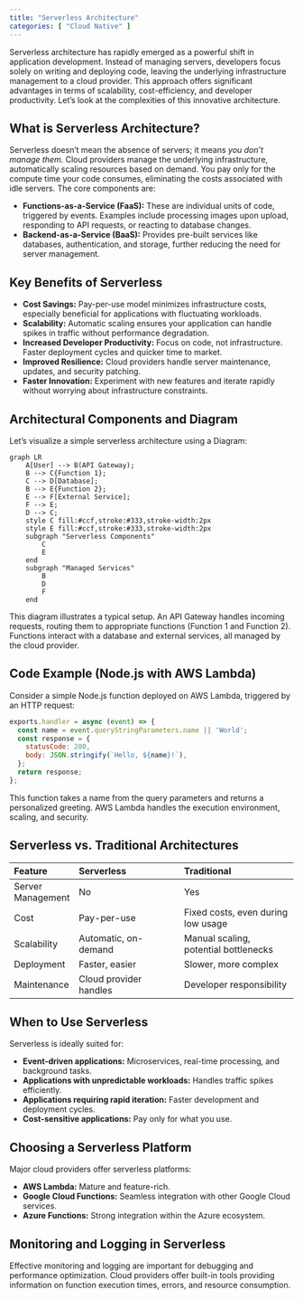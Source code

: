 ```yaml
---
title: "Serverless Architecture"
categories: [ "Cloud Native" ]
---
```



Serverless architecture has rapidly emerged as a powerful shift in application development.  Instead of managing servers, developers focus solely on writing and deploying code, leaving the underlying infrastructure management to a cloud provider. This approach offers significant advantages in terms of scalability, cost-efficiency, and developer productivity. Let's look at the complexities of this innovative architecture.

## What is Serverless Architecture?

Serverless doesn't mean the absence of servers; it means *you don't manage them*. Cloud providers manage the underlying infrastructure, automatically scaling resources based on demand.  You pay only for the compute time your code consumes, eliminating the costs associated with idle servers.  The core components are:

* **Functions-as-a-Service (FaaS):**  These are individual units of code, triggered by events.  Examples include processing images upon upload, responding to API requests, or reacting to database changes.
* **Backend-as-a-Service (BaaS):** Provides pre-built services like databases, authentication, and storage, further reducing the need for server management.

## Key Benefits of Serverless

* **Cost Savings:** Pay-per-use model minimizes infrastructure costs, especially beneficial for applications with fluctuating workloads.
* **Scalability:** Automatic scaling ensures your application can handle spikes in traffic without performance degradation.
* **Increased Developer Productivity:** Focus on code, not infrastructure.  Faster deployment cycles and quicker time to market.
* **Improved Resilience:** Cloud providers handle server maintenance, updates, and security patching.
* **Faster Innovation:** Experiment with new features and iterate rapidly without worrying about infrastructure constraints.

## Architectural Components and Diagram

Let's visualize a simple serverless architecture using a Diagram:

```mermaid
graph LR
    A[User] --> B(API Gateway);
    B --> C{Function 1};
    C --> D[Database];
    B --> E{Function 2};
    E --> F[External Service];
    F --> E;
    D --> C;
    style C fill:#ccf,stroke:#333,stroke-width:2px
    style E fill:#ccf,stroke:#333,stroke-width:2px
    subgraph "Serverless Components"
        C
        E
    end
    subgraph "Managed Services"
        B
        D
        F
    end
```

This diagram illustrates a typical setup.  An API Gateway handles incoming requests, routing them to appropriate functions (Function 1 and Function 2). Functions interact with a database and external services, all managed by the cloud provider.

## Code Example (Node.js with AWS Lambda)

Consider a simple Node.js function deployed on AWS Lambda, triggered by an HTTP request:

```javascript
exports.handler = async (event) => {
  const name = event.queryStringParameters.name || 'World';
  const response = {
    statusCode: 200,
    body: JSON.stringify(`Hello, ${name}!`),
  };
  return response;
};
```

This function takes a name from the query parameters and returns a personalized greeting.  AWS Lambda handles the execution environment, scaling, and security.

## Serverless vs. Traditional Architectures

| Feature         | Serverless                               | Traditional                                   |
|:-----------------|:-------------------------------------------|:-----------------------------------------------|
| Server Management | No                                        | Yes                                           |
| Cost            | Pay-per-use                               | Fixed costs, even during low usage            |
| Scalability     | Automatic, on-demand                       | Manual scaling, potential bottlenecks        |
| Deployment      | Faster, easier                              | Slower, more complex                          |
| Maintenance     | Cloud provider handles                      | Developer responsibility                        |


## When to Use Serverless

Serverless is ideally suited for:

* **Event-driven applications:**  Microservices, real-time processing, and background tasks.
* **Applications with unpredictable workloads:**  Handles traffic spikes efficiently.
* **Applications requiring rapid iteration:**  Faster development and deployment cycles.
* **Cost-sensitive applications:**  Pay only for what you use.


##  Choosing a Serverless Platform

Major cloud providers offer serverless platforms:

* **AWS Lambda:**  Mature and feature-rich.
* **Google Cloud Functions:**  Seamless integration with other Google Cloud services.
* **Azure Functions:**  Strong integration within the Azure ecosystem.


## Monitoring and Logging in Serverless

Effective monitoring and logging are important for debugging and performance optimization. Cloud providers offer built-in tools providing information on function execution times, errors, and resource consumption.




